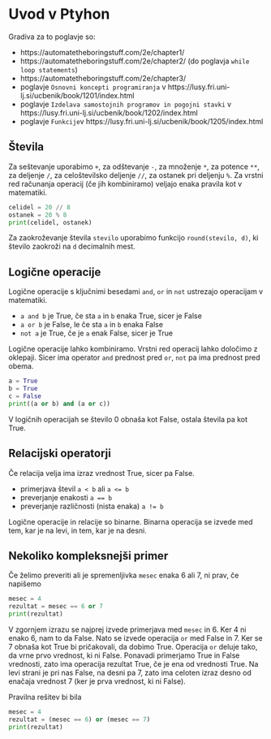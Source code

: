 # Uvod v Ptyhon

Gradiva za to poglavje so:

- https://automatetheboringstuff.com/2e/chapter1/
- https://automatetheboringstuff.com/2e/chapter2/ (do poglavja `while loop statements`)
- https://automatetheboringstuff.com/2e/chapter3/
- poglavje `Osnovni koncepti programiranja` v https://lusy.fri.uni-lj.si/ucbenik/book/1201/index.html
- poglavje `Izdelava samostojnih programov in pogojni stavki` v https://lusy.fri.uni-lj.si/ucbenik/book/1202/index.html
- poglavje `Funkcije`v https://lusy.fri.uni-lj.si/ucbenik/book/1205/index.html


## Števila

Za seštevanje uporabimo `+`, za odštevanje `-`, za množenje `*`, za potence `**`, 
za deljenje `/`, za celoštevilsko deljenje `//`, za ostanek pri deljenju `%`. 
Za vrstni red računanja operacij (če jih kombiniramo) veljajo enaka pravila kot 
v matematiki.

```python
celidel = 20 // 8
ostanek = 20 % 8
print(celidel, ostanek)
```

Za zaokroževanje števila `stevilo` uporabimo funkcijo `round(stevilo, d)`, ki število zaokroži na `d` decimalnih mest.

## Logične operacije

Logične operacije s ključnimi besedami `and`, `or` in `not` ustrezajo operacijam v matematiki.

- `a and b` je True, če sta `a` in `b` enaka True, sicer je False
- `a or b` je False, le če sta `a` in `b` enaka False
- `not a` je True, če je `a` enak False, sicer je True

Logične operacije lahko kombiniramo. Vrstni red operacij lahko določimo z oklepaji.
Sicer ima operator `and` prednost pred `or`, `not` pa ima prednost pred obema.

```python
a = True
b = True
c = False
print((a or b) and (a or c))
```

V logičnih operacijah se število 0 obnaša kot False, ostala števila pa kot True.

## Relacijski operatorji

Če relacija velja ima izraz vrednost True, sicer pa False.

- primerjava števil `a < b` ali `a <= b`
- preverjanje enakosti `a == b`
- preverjanje različnosti (nista enaka) `a != b`

Logične operacije in relacije so binarne. Binarna operacija se izvede med tem, 
kar je na levi, in tem, kar je na desni.

## Nekoliko kompleksnejši primer

Če želimo preveriti ali je spremenljivka `mesec` enaka 6 ali 7, ni prav, če napišemo

```python
mesec = 4
rezultat = mesec == 6 or 7
print(rezultat)
```

V zgornjem izrazu se najprej izvede primerjava med `mesec` in 6. Ker 4 ni enako 6,
nam to da False. Nato se izvede operacija `or` med False in 7. Ker se 7 obnaša 
kot True bi pričakovali, da dobimo True. Operacija `or` deluje tako, da vrne prvo 
vrednost, ki ni False. Ponavadi primerjamo True in False vrednosti, zato ima 
operacija rezultat True, če je ena od vrednosti True. 
Na levi strani je pri nas False, na desni pa 7, zato ima celoten izraz desno 
od enačaja vrednost 7 (ker je prva vrednost, ki ni False).

Pravilna rešitev bi bila

```python
mesec = 4
rezultat = (mesec == 6) or (mesec == 7)
print(rezultat)
```
